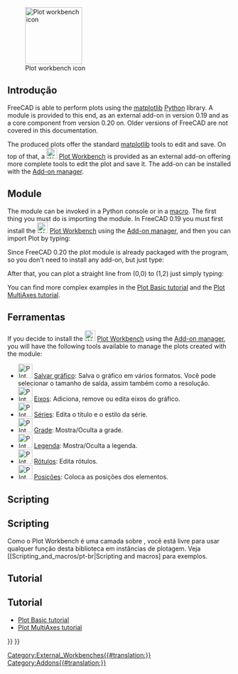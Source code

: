 <languages/>

[[Image:Workbench_Plot.svg|thumb|128px|Plot workbench icon]]

{{TOCright}}

== Introdução ==

FreeCAD is able to perform plots using the [https://matplotlib.org/ matplotlib] [[Python|Python]] library. A module is provided to this end, as an external add-on in version 0.19 and as a core component from version 0.20 on. Older versions of FreeCAD are not covered in this documentation.

The produced plots offer the standard [https://matplotlib.org/ matplotlib] tools to edit and save. On top of that, a [[Image:Workbench_Plot.svg|24px]] [[Plot_Workbench|Plot Workbench]] is provided as an external add-on offering more complete tools to edit the plot and save it. The add-on can be installed with the [[Std_AddonMgr|Add-on manager]].

==Module==

The module can be invoked in a Python console or in a [[Macros|macro]]. The first thing you must do is importing the module. In FreeCAD 0.19 you must first install the [[Image:Workbench_Plot.svg|24px]] [[Plot_Workbench|Plot Workbench]] using the [[Std_AddonMgr|Add-on manager]], and then you can import Plot by typing:

{{Code|code=
from freecad.plot import Plot
}}

Since FreeCAD 0.20 the plot module is already packaged with the program, so you don't need to install any add-on, but just type:

{{Code|code=
from FreeCAD.Plot import Plot
}}

After that, you can plot a straight line from (0,0) to (1,2) just simply typing:

{{Code|code=
Plot.plot([0, 1], [0, 2])
}}

You can find more complex examples in the [[Plot_Basic_tutorial|Plot Basic tutorial]] and the [[Plot_MultiAxes_tutorial|Plot MultiAxes tutorial]].

==Ferramentas==

If you decide to install the [[Image:Workbench_Plot.svg|24px]] [[Plot_Workbench|Plot Workbench]] using the [[Std_AddonMgr|Add-on manager]], you will have the following tools available to manage the plots created with the module:

* [[Image:Plot_Save.png|32px]] [[Plot_Save/pt-br|Salvar gráfico]]: Salva o gráfico em vários formatos. Você pode selecionar o tamanho de saída, assim também como a resolução.
* [[Image:Plot_Axes.png|32px]] [[Plot_Axes/pt-br|Eixos]]: Adiciona, remove ou edita eixos do gráfico.
* [[Image:Plot_Series.png|32px]] [[Plot_Series/pt-br|Séries]]: Edita o título e o estilo da série.
* [[Image:Plot_Grid.png|32px]] [[Plot_Grid/pt-br|Grade]]: Mostra/Oculta a grade.
* [[Image:Plot_Legend.png|32px]] [[Plot_Legend/pt-br|Legenda]]: Mostra/Oculta a legenda.
* [[Image:Plot_Labels.png|32px]] [[Plot_Labels/pt-br|Rótulos]]: Edita rótulos.
* [[Image:Plot_Positions.png|32px]] [[Plot_Positions/pt-br|Posições]]: Coloca as posições dos elementos.

==Scripting==

<div class="mw-translate-fuzzy">
==Scripting==
Como o Plot Workbench é uma camada sobre {{incode|matplotlib}}, você está livre para usar qualquer função desta biblioteca em instâncias de plotagem. Veja [[Scripting_and_macros/pt-br|Scripting and macros] para exemplos.
</div>

==Tutorial==

==Tutorial==
* [[Plot Basic tutorial/pt-br|Plot Basic tutorial]]
* [[Plot MultiAxes tutorial/pt-br|Plot MultiAxes tutorial]]


{{Plot_Tools_navi{{#translation:}}}}
{{Userdocnavi{{#translation:}}}}
[[Category:External_Workbenches{{#translation:}}]]
[[Category:Addons{{#translation:}}]]